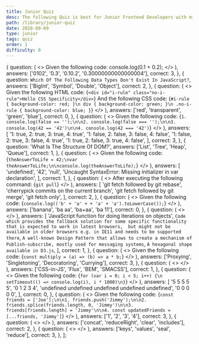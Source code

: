 ```yaml
---
title: Junior Quiz
desc: The following Quiz is best for Junior Frontend Developers with minimal experience of couple months.
path: /library/junior-quiz
date: 2020-09-09
type: junior
tags: quiz
order: 1
difficulty: 0
---
```



  {
    question: (
      <>
        <Text size="preNormal">Given the following code:</Text>
        <SyntaxHighlighter>console.log(0.1 + 0.2);</SyntaxHighlighter>
        <Title level={2} align="center" transform="none">
          What Will Show Up In The Console?
        </Title>
      </>
    ),
    answers: ['0102', '0.3', '0.10.2', '0.30000000000000004'],
    correct: 3,
  },
  {
    question: `Which Of The Following Data Types Don't Exist In JavaScript?`,
    answers: ['BigInt', 'Symbol', 'Double', 'Object'],
    correct: 2,
  },
  {
    question: (
      <>
        <Text size="preNormal">Given the following HTML code:</Text>
        <SyntaxHighlighter language="html">
          {`<div id="i-rule" class="no-i-rule">Hello CSS Specificity</div>`}
        </SyntaxHighlighter>
        <Text size="preNormal">And the following CSS code:</Text>
        <SyntaxHighlighter language="css">
          {`#i-rule {
  background-color: red;
}\n
div {
background-color: green;
}\n
.no-i-rule {
background-color: blue;
}`}
        </SyntaxHighlighter>
        <Title level={2} align="center" transform="none">
          What Will Be Background Color Of div?
        </Title>
      </>
    ),
    answers: ['red', 'transparent', 'green', 'blue'],
    correct: 0,
  },
  {
    question: (
      <>
        <Text size="preNormal">Given the following code:</Text>
        <SyntaxHighlighter>{`1. console.log(false == '');\n\n2. console.log(false === '');\n\n3. console.log(42 == '42')\n\n4. console.log(42 === '42')`}</SyntaxHighlighter>
        <Title level={2} align="center" transform="none">
          What Will Show Up In The Console?
        </Title>
      </>
    ),
    answers: [
      '1: true, 2: true, 3: true, 4: true',
      '1: false, 2: false, 3: false, 4: false',
      '1: false, 2: true, 3: false, 4: true',
      '1: true, 2: false, 3: true, 4: false',
    ],
    correct: 3,
  },
  {
    question: 'What Is The Structure Of DOM?',
    answers: ['List', 'Tree', 'Heap', 'Queue'],
    correct: 1,
  },
  {
    question: (
      <>
        <Text size="preNormal">Given the following code:</Text>
        <SyntaxHighlighter>{`theAnswerToLife = 42;\nvar theAnswerToLife;\n\nconsole.log(theAnswerToLife);`}</SyntaxHighlighter>
        <Title level={2} align="center" transform="none">
          What Will Show Up In The Console?
        </Title>
      </>
    ),
    answers: [
      'undefined',
      '42',
      'null',
      'Uncaught SyntaxError: Missing initializer in var declaration',
    ],
    correct: 1,
  },
  {
    question: (
      <>
        <Text size="preNormal">After executing the following command:</Text>
        <SyntaxHighlighter language="console">{`git pull`}</SyntaxHighlighter>
        <Title level={2} align="center" transform="none">
          What Happens Under The Hood?
        </Title>
      </>
    ),
    answers: [
      'git fetch followed by git rebase',
      'cherrypick commits on the current branch',
      'git fetch followed by git merge',
      'git fetch only',
    ],
    correct: 2,
  },
  {
    question: (
      <>
        <Text size="preNormal">Given the following code:</Text>
        <SyntaxHighlighter>{`console.log(('b' + 'a' + + 'a' + 'a').toLowerCase());`}</SyntaxHighlighter>
        <Title level={2} align="center" transform="none">
          What Will Show Up In The Console?
        </Title>
      </>
    ),
    answers: ['banana', 'ba aa', 'ba+aa', 'ba 11'],
    correct: 0,
  },
  {
    question: (
      <>
        <Title level={2} align="center" transform="none">
          What Is A Polyfill?
        </Title>
      </>
    ),
    answers: [
      'JavaScript function for doing iterations on objects',
      `Code which provides the fallback solution for some specific functionality that is expected to work in latest browsers, 
      but might not be available in older browsers e.g. in IE11 and needs to be supported there`,
      `A well-known Design Pattern that allows to create a mechanism of Publish-subscribe, mostly used for messaging systems`,
      `A hexagonal shape available in D3.js`,
    ],
    correct: 1,
  },
  {
    question: (
      <>
        <Text size="preNormal">Given the following code:</Text>
        <SyntaxHighlighter>{`const multiply = (a) => (b) => a * b;`}</SyntaxHighlighter>
        <Title level={2} align="center" transform="none">
          What Is The Name Of Technique Used?
        </Title>
      </>
    ),
    answers: ['Proxying', 'Singletoning', 'Decoratoring', 'Currying'],
    correct: 3,
  },
  {
    question: (
      <>
        <Title level={2} align="center" transform="none">
          Which Of The Following Styling Techniques Don't Exist?
        </Title>
      </>
    ),
    answers: ['CSS-in-JS', 'Flux', 'BEM', 'SMACSS'],
    correct: 1,
  },
  {
    question: (
      <>
        <Text size="preNormal">Given the following code:</Text>
        <SyntaxHighlighter>{`for (var i = 0; i < 5; i++) {\n  setTimeout(() => console.log(i), i * 1000)\n}`}</SyntaxHighlighter>
        <Title level={2} align="center" transform="none">
          What Will Show Up In The Console?
        </Title>
      </>
    ),
    answers: [
      '5 5 5 5 5',
      '0 1 2 3 4',
      'undefined undefined undefined undefined undefined',
      '0 0 0 0 0',
    ],
    correct: 0,
  },
  {
    question: (
      <>
        <Text size="preNormal">Given the following code:</Text>
        <SyntaxHighlighter>{`const friends = ['Joe'];\n\n1. friends.push('Jimmy');\n\n2. friends.splice(friends.length, 0, 'Jimmy')\n\n3. friends[friends.length] = 'Jimmy'\n\n4. const updatedFriends = [...friends, 'Jimmy']`}</SyntaxHighlighter>
        <Title level={2} align="center" transform="none">
          Which Method Won't Mutate The Original Array?
        </Title>
      </>
    ),
    answers: ['1', '2', '3', '4'],
    correct: 3,
  },
  {
    question: (
      <>
        <Title level={2} align="center" transform="none">
          Which Method Can't Be Used On An Array?
        </Title>
      </>
    ),
    answers: ['concat', 'reduceRight', 'clear', 'includes'],
    correct: 2,
  },
  {
    question: (
      <>
        <Title level={2} align="center" transform="none">
          Which Method Can't Be Used On Object Constructor?
        </Title>
      </>
    ),
    answers: ['keys', 'values', 'seal', 'reduce'],
    correct: 3,
  },
];

<Quiz
  data={data}
  title={props.pageContext.frontmatter.title}
  desc={props.pageContext.frontmatter.desc}
  next="regular-quiz"
/>
